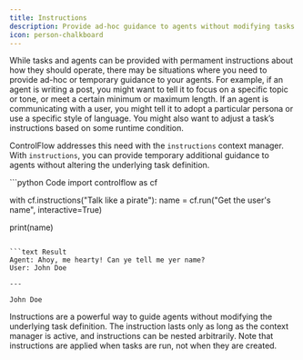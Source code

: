```yaml
---
title: Instructions
description: Provide ad-hoc guidance to agents without modifying tasks.
icon: person-chalkboard
---
```


While tasks and agents can be provided with permament instructions about how they should operate, there may be situations where you need to provide ad-hoc or temporary guidance to your agents. For example, if an agent is writing a post, you might want to tell it to focus on a specific topic or tone, or meet a certain minimum or maximum length. If an agent is communicating with a user, you might tell it to adopt a particular persona or use a specific style of language. You might also want to adjust a task’s instructions based on some runtime condition.

ControlFlow addresses this need with the `instructions` context manager. With `instructions`, you can provide temporary additional guidance to agents without altering the underlying task definition.

<CodeGroup>
```python Code
import controlflow as cf

with cf.instructions("Talk like a pirate"):
    name = cf.run("Get the user's name", interactive=True)

print(name)
```

```text Result
Agent: Ahoy, me hearty! Can ye tell me yer name?
User: John Doe

---

John Doe
```
</CodeGroup>

Instructions are a powerful way to guide agents without modifying the underlying task definition. The instruction lasts only as long as the context manager is active, and instructions can be nested arbitrarily. Note that instructions are applied when tasks are run, not when they are created.